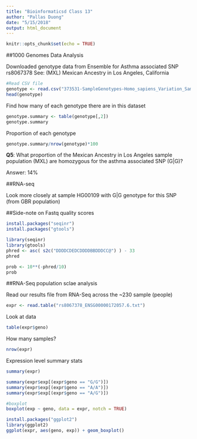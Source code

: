 ```yaml
---
title: "Bioinformaticsd Class 13"
author: "Pallas Duong"
date: "5/15/2018"
output: html_document
---
```


```r
knitr::opts_chunk$set(echo = TRUE)
```

##1000 Genomes Data Analysis 

Downloaded genotype data from Ensemble for Asthma associated SNP rs8067378 
See: (MXL) Mexican Ancestry in Los Angeles, California 

```r
#Read CSV file
genotype <- read.csv("373531-SampleGenotypes-Homo_sapiens_Variation_Sample_rs8067378.csv")
head(genotype)
```

Find how many of each genotype there are in this dataset

```r
genotype.summary <- table(genotype[,2])
genotype.summary
```

Proportion of each genotype
```r
genotype.summary/nrow(genotype)*100
```

**Q5**: What proportion of the Mexican Ancestry in Los Angeles sample population (MXL)
are homozygous for the asthma associated SNP (G|G)? 

Answer: 14%

##RNA-seq

Look more closely at sample HG00109 with G|G genotype for this SNP (from GBR population)

##Side-note on Fastq quality scores 
```r
install.packages("seqinr")
install.packages("gtools")

library(seqinr)
library(gtools)
phred <- asc( s2c("DDDDCDEDCDDDDBBDDDCC@") ) - 33
phred 
```

```r
prob <- 10**(-phred/10)
prob
```

##RNA-Seq population sclae analysis

Read our results file from RNA-Seq across the ~230 sample (people)

```r
expr <- read.table("rs8067378_ENSG00000172057.6.txt")
```

Look at data 
```r
table(expr$geno)
```
How many samples?
```r
nrow(expr)
```

Expression level summary stats
```r
summary(expr)
```

```r
summary(expr$exp[(expr$geno == "G/G")])
summary(expr$exp[(expr$geno == "A/A")])
summary(expr$exp[(expr$geno == "A/G")])

```

```r
#boxplot
boxplot(exp ~ geno, data = expr, notch = TRUE)
```

```r
install.packages("ggplot2")
library(ggplot2)
ggplot(expr, aes(geno, exp)) + geom_boxplot()
```

